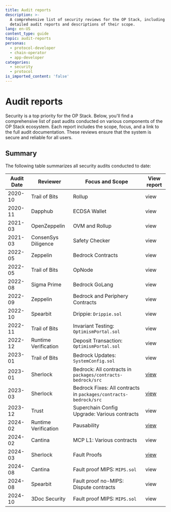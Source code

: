 ```yaml
---
title: Audit reports
description: >-
  A comprehensive list of security reviews for the OP Stack, including links to
  detailed audit reports and descriptions of their scope.
lang: en-US
content_type: guide
topic: audit-reports
personas:
  - protocol-developer
  - chain-operator
  - app-developer
categories:
  - security
  - protocol
is_imported_content: 'false'
---
```



# Audit reports

Security is a top priority for the OP Stack. Below, you'll find a comprehensive list of past audits conducted on various components of the OP Stack ecosystem. Each report includes the scope, focus, and a link to the full audit documentation. These reviews ensure that the system is secure and reliable for all users.

## Summary

The following table summarizes all security audits conducted to date:

| Audit Date | Reviewer             | Focus and Scope                                                  | View report                                                                                                                                                       |
| ---------- | -------------------- | ---------------------------------------------------------------- | ----------------------------------------------------------------------------------------------------------------------------------------------------------------- |
| 2020-10    | Trail of Bits        | Rollup                                                           | <Link href="/audit-reports/2020_10-Rollup-TrailOfBits.pdf" target="_blank"> view </Link>                                                                          |
| 2020-11    | Dapphub              | ECDSA Wallet                                                     | <Link href="/audit-reports/2020_11-Dapphub-ECDSA_Wallet.pdf" target="_blank"> view </Link>                                                                        |
| 2021-03    | OpenZeppelin         | OVM and Rollup                                                   | <Link href="/audit-reports/2021_03-OVM_and_Rollup-OpenZeppelin.pdf" target="_blank"> view </Link>                                                                 |
| 2021-03    | ConsenSys Diligence  | Safety Checker                                                   | <Link href="/audit-reports/2021_03-SafetyChecker-ConsenSysDiligence.pdf" target="_blank"> view </Link>                                                            |
| 2022-05    | Zeppelin             | Bedrock Contracts                                                | <Link href="/audit-reports/2022_05-Bedrock_Contracts-Zeppelin.pdf" target="_blank"> view </Link>                                                                  |
| 2022-05    | Trail of Bits        | OpNode                                                           | <Link href="/audit-reports/2022_05-OpNode-TrailOfBits.pdf" target="_blank"> view </Link>                                                                          |
| 2022-08    | Sigma Prime          | Bedrock GoLang                                                   | <Link href="/audit-reports/2022_08-Bedrock_GoLang-SigmaPrime.pdf" target="_blank"> view </Link>                                                                   |
| 2022-09    | Zeppelin             | Bedrock and Periphery Contracts                                  | <Link href="/audit-reports/2022_09-Bedrock_and_Periphery-Zeppelin.pdf" target="_blank"> view </Link>                                                              |
| 2022-10    | Spearbit             | Drippie: `Drippie.sol`                                           | <Link href="/audit-reports/2022_10-Drippie-Spearbit.pdf" target="_blank"> view </Link>                                                                            |
| 2022-11    | Trail of Bits        | Invariant Testing: `OptimismPortal.sol`                          | <Link href="/audit-reports/2022_11-Invariant_Testing-TrailOfBits.pdf" target="_blank"> view </Link>                                                               |
| 2022-12    | Runtime Verification | Deposit Transaction: `OptimismPortal.sol`                        | <Link href="/audit-reports/2022_12-DepositTransaction-RuntimeVerification.pdf" target="_blank"> view </Link>                                                      |
| 2023-01    | Trail of Bits        | Bedrock Updates: `SystemConfig.sol`                              | <Link href="/audit-reports/2023_01-Bedrock_Updates-TrailOfBits.pdf" target="_blank"> view </Link>                                                                 |
| 2023-01    | Sherlock             | Bedrock: All contracts in `packages/contracts-bedrock/src`       | [view](https://github.com/sherlock-audit/2023-01-optimism)                                                                                                        |
| 2023-03    | Sherlock             | Bedrock Fixes: All contracts in `packages/contracts-bedrock/src` | [view](https://github.com/sherlock-audit/2023-03-optimism)                                                                                                        |
| 2023-12    | Trust                | Superchain Config Upgrade: Various contracts                     | <Link href="/audit-reports/2023_12_SuperchainConfigUpgrade_Trust.pdf" target="_blank"> view </Link>                                                               |
| 2024-02    | Runtime Verification | Pausability                                                      | [view](https://github.com/ethereum-optimism/optimism/blob/develop/packages/contracts-bedrock/test/kontrol/README.md)                                              |
| 2024-02    | Cantina              | MCP L1: Various contracts                                        | <Link href="/audit-reports/2024_02-MCP_L1-Cantina.pdf" target="_blank"> view </Link>                                                                              |
| 2024-03    | Sherlock             | Fault Proofs                                                     | [view](https://github.com/sherlock-audit/2024-02-optimism-2024)                                                                                                   |
| 2024-08    | Cantina              | Fault proof MIPS: `MIPS.sol`                                     | <Link href="/audit-reports/2024_08_Fault-Proofs-MIPS_Cantina.pdf" target="_blank"> view </Link>                                                                   |
| 2024-08    | Spearbit             | Fault proof no-MIPS: Dispute contracts                           | <Link href="/audit-reports/2024_08_Fault-Proofs-No-MIPS_Spearbit.pdf" target="_blank"> view </Link>                                                               |
| 2024-10    | 3Doc Security        | Fault proof MIPS: `MIPS.sol`                                     | <Link href="https://github.com/ethereum-optimism/optimism/blob/develop/docs/security-reviews/2024_10-Cannon-FGETFD-3DocSecurity.md" target="_blank"> view </Link> |
